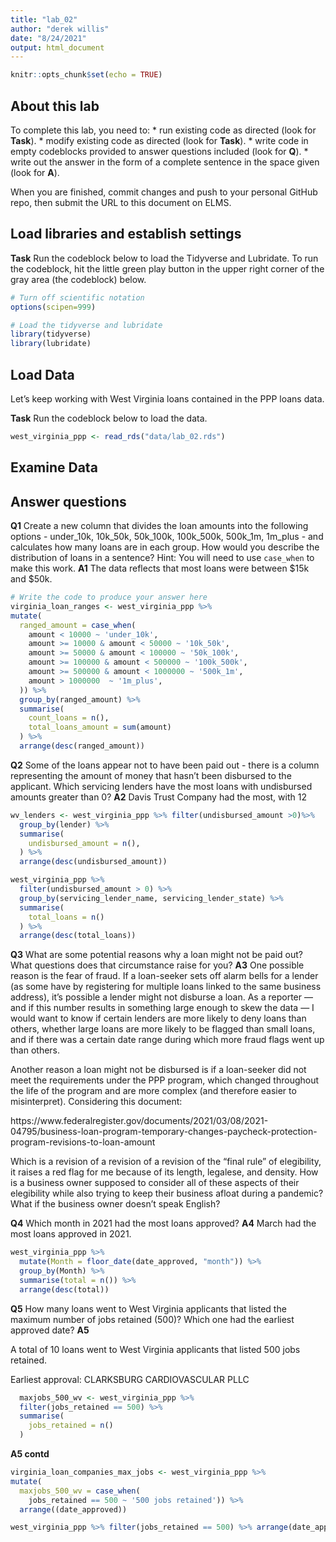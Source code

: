 ```yaml
---
title: "lab_02"
author: "derek willis"
date: "8/24/2021"
output: html_document
---
```


```r
knitr::opts_chunk$set(echo = TRUE)
```

## About this lab

To complete this lab, you need to:
* run existing code as directed (look for **Task**).
* modify existing code as directed (look for **Task**).
* write code in empty codeblocks provided to answer questions included (look for **Q**).
* write out the answer in the form of a complete sentence in the space given (look for **A**).

When you are finished, commit changes and push to your personal GitHub repo, then submit the URL to this document on ELMS.

## Load libraries and establish settings

**Task** Run the codeblock below to load the Tidyverse and Lubridate. To run the codeblock, hit the little green play button in the upper right corner of the gray area (the codeblock) below.

```r
# Turn off scientific notation
options(scipen=999)

# Load the tidyverse and lubridate
library(tidyverse)
library(lubridate)
```

## Load Data

Let's keep working with West Virginia loans contained in the PPP loans data.  

**Task** Run the codeblock below to load the data.

```r
west_virginia_ppp <- read_rds("data/lab_02.rds")
```

## Examine Data

## Answer questions

**Q1** Create a new column that divides the loan amounts into the following options - under_10k, 10k_50k, 50k_100k, 100k_500k, 500k_1m, 1m_plus - and calculates how many loans are in each group. How would you describe the distribution of loans in a sentence?
Hint: You will need to use `case_when` to make this work.
**A1** 
The data reflects that most loans were between $15k and $50k.

```r
# Write the code to produce your answer here
virginia_loan_ranges <- west_virginia_ppp %>%
mutate(
  ranged_amount = case_when(
    amount < 10000 ~ 'under_10k',
    amount >= 10000 & amount < 50000 ~ '10k_50k',
    amount >= 50000 & amount < 100000 ~ '50k_100k',
    amount >= 100000 & amount < 500000 ~ '100k_500k',
    amount >= 500000 & amount < 1000000 ~ '500k_1m',
    amount > 1000000  ~ '1m_plus',
  )) %>%
  group_by(ranged_amount) %>%
  summarise(
    count_loans = n(),
    total_loans_amount = sum(amount)
  ) %>%
  arrange(desc(ranged_amount))

```

**Q2** Some of the loans appear not to have been paid out - there is a column representing the amount of money that hasn't been disbursed to the applicant. Which servicing lenders have the most loans with undisbursed amounts greater than 0?
**A2** 
Davis Trust Company had the most, with 12

```r
wv_lenders <- west_virginia_ppp %>% filter(undisbursed_amount >0)%>%
  group_by(lender) %>%
  summarise(
    undisbursed_amount = n(),
  ) %>%
  arrange(desc(undisbursed_amount))
```

```r
west_virginia_ppp %>%
  filter(undisbursed_amount > 0) %>%
  group_by(servicing_lender_name, servicing_lender_state) %>%
  summarise(
    total_loans = n()
  ) %>%
  arrange(desc(total_loans))
```

**Q3** What are some potential reasons why a loan might not be paid out? What questions does that circumstance raise for you?
**A3** 
One possible reason is the fear of fraud. If a loan-seeker sets off alarm bells for a lender (as some have by registering for multiple loans linked to the same business address), it's possible a lender might not disburse a loan. As a reporter — and if this number results in something large enough to skew the data — I would want to know if certain lenders are more likely to deny loans than others, whether large loans are more likely to be flagged than small loans, and if there was a certain date range during which more fraud flags went up than others. 

Another reason a loan might not be disbursed is if a loan-seeker did not meet the requirements under the PPP program, which changed throughout the life of the program and are more complex (and therefore easier to misinterpret). Considering this document:

https://www.federalregister.gov/documents/2021/03/08/2021-04795/business-loan-program-temporary-changes-paycheck-protection-program-revisions-to-loan-amount

Which is a revision of a revision of a revision of the "final rule" of elegibility, it raises a red flag for me because of its length, legalese, and density. How is a business owner supposed to consider all of these aspects of their elegibility while also trying to keep their business afloat during a pandemic? What if the business owner doesn't speak English? 


**Q4** Which month in 2021 had the most loans approved?
**A4** 
March had the most loans approved in 2021.

```r
west_virginia_ppp %>%
  mutate(Month = floor_date(date_approved, "month")) %>%
  group_by(Month) %>%
  summarise(total = n()) %>%
  arrange(desc(total))

```

**Q5** How many loans went to West Virginia applicants that listed the maximum number of jobs retained (500)? Which one had the earliest approved date?
**A5** 

A total of 10 loans went to West Virginia applicants that listed 500 jobs retained.

Earliest approval: CLARKSBURG CARDIOVASCULAR PLLC

```r
  maxjobs_500_wv <- west_virginia_ppp %>%
  filter(jobs_retained == 500) %>%
  summarise(
    jobs_retained = n()
  ) 
```

**A5 contd**

```r
virginia_loan_companies_max_jobs <- west_virginia_ppp %>%
mutate(
  maxjobs_500_wv = case_when(
    jobs_retained == 500 ~ '500 jobs retained')) %>%
  arrange((date_approved))
```  

```r
west_virginia_ppp %>% filter(jobs_retained == 500) %>% arrange(date_approved) 
```
